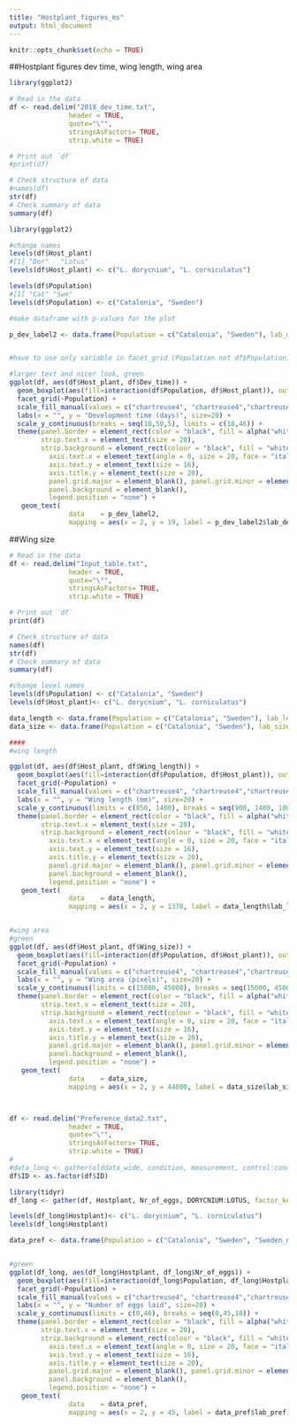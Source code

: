 ```yaml
---
title: "Hostplant_figures_ms"
output: html_document
---
```


```r
knitr::opts_chunk$set(echo = TRUE)
```

##Hostplant figures
dev time, wing length, wing area


```r
library(ggplot2)

# Read in the data
df <- read.delim("2018_dev_time.txt", 
               header = TRUE, 
               quote="\"", 
               stringsAsFactors= TRUE, 
               strip.white = TRUE)

# Print out `df`
#print(df)

# Check structure of data
#names(df)
str(df)
# Check summary of data
summary(df)
```


```r
library(ggplot2)

#change names
levels(df$Host_plant)
#[1] "Dor"   "Lotus"
levels(df$Host_plant) <- c("L. dorycnium", "L. corniculatus")

levels(df$Population)
#[1] "Cat" "Swe"
levels(df$Population) <- c("Catalonia", "Sweden")

#make dataframe with p-values for the plot

p_dev_label2 <- data.frame(Population = c("Catalonia", "Sweden"), lab_dev = c("p-value == 2.2 %*% 10^{-16}", "p-value == 5.8 %*% 10^{-7}"))


#have to use only variable in facet_grid (Population not df$Population), and use variable name Population in the label dataframe, then geom_text can use the new datarame and fine the facets from facet_grid...

#larger text and nicer look, green
ggplot(df, aes(df$Host_plant, df$Dev_time)) +
  geom_boxplot(aes(fill=interaction(df$Population, df$Host_plant)), outlier.shape=1) + 
  facet_grid(~Population) + 
  scale_fill_manual(values = c("chartreuse4", "chartreuse4","chartreuse2", "chartreuse2")) + 
  labs(x = "", y = "Development time (days)", size=20) +
  scale_y_continuous(breaks = seq(10,50,5), limits = c(18,46)) +
  theme(panel.border = element_rect(color = "black", fill = alpha("white", 0), size = 2),
        strip.text.x = element_text(size = 20),
        strip.background = element_rect(colour = "black", fill = "white", size = 2),
          axis.text.x = element_text(angle = 0, size = 20, face = "italic", hjust=0.5),
          axis.text.y = element_text(size = 16),
          axis.title.y = element_text(size = 20),
          panel.grid.major = element_blank(), panel.grid.minor = element_blank(),
          panel.background = element_blank(),
          legend.position = "none") +
   geom_text(
               data    = p_dev_label2,
               mapping = aes(x = 2, y = 19, label = p_dev_label2$lab_dev), size = 5)

```
##Wing size

```r
# Read in the data
df <- read.delim("Input_table.txt", 
               header = TRUE, 
               quote="\"", 
               stringsAsFactors= TRUE, 
               strip.white = TRUE)

# Print out `df`
print(df)

# Check structure of data
names(df)
str(df)
# Check summary of data
summary(df)

#change level names
levels(df$Population) <- c("Catalonia", "Sweden")
levels(df$Host_plant)<- c("L. dorycnium", "L. corniculatus")

data_length <- data.frame(Population = c("Catalonia", "Sweden"), lab_length = c("p-value == 2.2 %*% 10^{-16}", "p-value == 5.1 %*% 10^{-10}"))
data_size <- data.frame(Population = c("Catalonia", "Sweden"), lab_size = c("p-value == 2.2 %*% 10^{-16}", "p-value == 3.7 %*% 10^{-10}"))

####
#wing length

ggplot(df, aes(df$Host_plant, df$Wing_length)) +
  geom_boxplot(aes(fill=interaction(df$Population, df$Host_plant)), outlier.shape=1) + 
  facet_grid(~Population) + 
  scale_fill_manual(values = c("chartreuse4", "chartreuse4","chartreuse2", "chartreuse2")) + 
  labs(x = "", y = "Wing length (mm)", size=20) +
  scale_y_continuous(limits = c(850, 1400), breaks = seq(900, 1400, 100)) +
  theme(panel.border = element_rect(color = "black", fill = alpha("white", 0), size = 2),
        strip.text.x = element_text(size = 20),
        strip.background = element_rect(colour = "black", fill = "white", size = 2),
          axis.text.x = element_text(angle = 0, size = 20, face = "italic", hjust=0.5),
          axis.text.y = element_text(size = 16),
          axis.title.y = element_text(size = 20),
          panel.grid.major = element_blank(), panel.grid.minor = element_blank(),
          panel.background = element_blank(),
          legend.position = "none") +
   geom_text(
               data    = data_length,
               mapping = aes(x = 2, y = 1370, label = data_length$lab_length), parse = TRUE, size = 5)


#wing area
#green
ggplot(df, aes(df$Host_plant, df$Wing_size)) +
  geom_boxplot(aes(fill=interaction(df$Population, df$Host_plant)), outlier.shape=1) + 
  facet_grid(~Population) + 
  scale_fill_manual(values = c("chartreuse4", "chartreuse4","chartreuse2", "chartreuse2")) + 
  labs(x = "", y = "Wing area (pixels)", size=20) +
  scale_y_continuous(limits = c(15000, 45000), breaks = seq(15000, 45000, 5000)) +
  theme(panel.border = element_rect(color = "black", fill = alpha("white", 0), size = 2),
        strip.text.x = element_text(size = 20),
        strip.background = element_rect(colour = "black", fill = "white", size = 2),
          axis.text.x = element_text(angle = 0, size = 20, face = "italic", hjust=0.5),
          axis.text.y = element_text(size = 16),
          axis.title.y = element_text(size = 20),
          panel.grid.major = element_blank(), panel.grid.minor = element_blank(),
          panel.background = element_blank(),
          legend.position = "none") +
   geom_text(
               data    = data_size,
               mapping = aes(x = 2, y = 44000, label = data_size$lab_size), parse = TRUE, size = 5)




```



```r
df <- read.delim("Preference_data2.txt", 
               header = TRUE, 
               quote="\"",
               stringsAsFactors= TRUE, 
               strip.white = TRUE)
#
#data_long <- gather(olddata_wide, condition, measurement, control:cond2, factor_key=TRUE)
df$ID <- as.factor(df$ID)

library(tidyr)
df_long <- gather(df, Hostplant, Nr_of_eggs, DORYCNIUM:LOTUS, factor_key = T)

levels(df_long$Hostplant)<- c("L. dorycnium", "L. corniculatus")
levels(df_long$Hostplant)

data_pref <- data.frame(Population = c("Catalonia", "Sweden", "Sweden_no_choice"), lab_pref = c("p-value == 0.93", "p-value == 1.3 %*% 10^{-4}", "p-value == 9.9 %*% 10^{-3}"))


#green
ggplot(df_long, aes(df_long$Hostplant, df_long$Nr_of_eggs)) +
  geom_boxplot(aes(fill=interaction(df_long$Population, df_long$Hostplant)), outlier.shape=1) + 
  facet_grid(~Population) + 
  scale_fill_manual(values = c("chartreuse4", "chartreuse4","chartreuse4", "chartreuse2", "chartreuse2", "chartreuse2")) + 
  labs(x = "", y = "Number of eggs laid", size=20) + 
  scale_y_continuous(limits = c(0,46), breaks = seq(0,45,10)) +
  theme(panel.border = element_rect(color = "black", fill = alpha("white", 0), size = 2),
        strip.text.x = element_text(size = 20),
        strip.background = element_rect(colour = "black", fill = "white", size = 2),
          axis.text.x = element_text(angle = 0, size = 20, face = "italic", hjust=0.5),
          axis.text.y = element_text(size = 16),
          axis.title.y = element_text(size = 20),
          panel.grid.major = element_blank(), panel.grid.minor = element_blank(),
          panel.background = element_blank(),
          legend.position = "none") +
   geom_text(
               data    = data_pref,
               mapping = aes(x = 2, y = 45, label = data_pref$lab_pref), parse = TRUE, size = 5)



```

